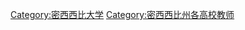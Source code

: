 {{Commons category|Faculty of the University of Mississippi}}

[[Category:密西西比大学|Category:密西西比大学]]
[[Category:密西西比州各高校教师|Category:密西西比州各高校教师]]
